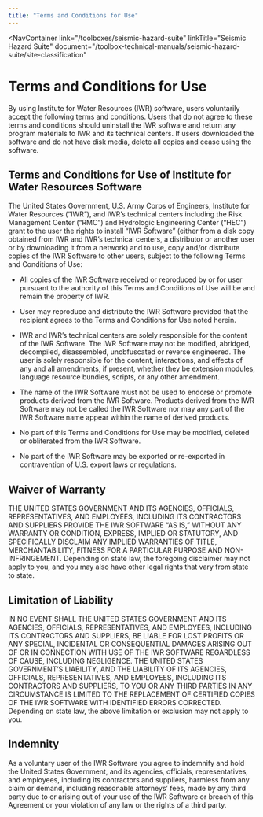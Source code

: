 ```yaml
---
title: "Terms and Conditions for Use"
---
```



<NavContainer 
  link="/toolboxes/seismic-hazard-suite"
  linkTitle="Seismic Hazard Suite"
  document="/toolbox-technical-manuals/seismic-hazard-suite/site-classification"
></NavContainer>

# Terms and Conditions for Use

By using Institute for Water Resources (IWR) software, users voluntarily accept the following terms and conditions. Users that do not agree to these
terms and conditions should uninstall the IWR software and return any program materials to IWR and its technical centers. If users downloaded the
software and do not have disk media, delete all copies and cease using the software.

## Terms and Conditions for Use of Institute for Water Resources Software

The United States Government, U.S. Army Corps of Engineers, Institute for Water Resources (“IWR”), and IWR’s technical centers including the Risk
Management Center (“RMC”) and Hydrologic Engineering Center (“HEC”) grant to the user the rights to install “IWR Software” (either from a disk copy
obtained from IWR and IWR’s technical centers, a distributor or another user or by downloading it from a network) and to use, copy and/or distribute
copies of the IWR Software to other users, subject to the following Terms and Conditions of Use:

- All copies of the IWR Software received or reproduced by or for user pursuant to the authority of this Terms and Conditions of Use will be and
remain the property of IWR.

- User may reproduce and distribute the IWR Software provided that the recipient agrees to the Terms and Conditions for Use noted herein.

- IWR and IWR’s technical centers are solely responsible for the content of the IWR Software. The IWR Software may not be modified, abridged,
decompiled, disassembled, unobfuscated or reverse engineered. The user is solely responsible for the content, interactions, and effects of any and all
 amendments, if present, whether they be extension modules, language resource bundles, scripts, or any other amendment.

- The name of the IWR Software must not be used to endorse or promote products derived from the IWR Software. Products derived from the IWR Software
may not be called the IWR Software nor may any part of the IWR Software name appear within the name of derived products.

- No part of this Terms and Conditions for Use may be modified, deleted or obliterated from the IWR Software.

- No part of the IWR Software may be exported or re-exported in contravention of U.S. export laws or regulations.

## Waiver of Warranty

THE UNITED STATES GOVERNMENT AND ITS AGENCIES, OFFICIALS, REPRESENTATIVES, AND EMPLOYEES, INCLUDING ITS CONTRACTORS AND SUPPLIERS PROVIDE THE IWR
SOFTWARE “AS IS,” WITHOUT ANY WARRANTY OR CONDITION, EXPRESS, IMPLIED OR STATUTORY, AND SPECIFICALLY DISCLAIM ANY IMPLIED WARRANTIES OF TITLE,
MERCHANTABILITY, FITNESS FOR A PARTICULAR PURPOSE AND NON-INFRINGEMENT. Depending on state law, the foregoing disclaimer may not apply to you, and you
 may also have other legal rights that vary from state to state.

## Limitation of Liability

IN NO EVENT SHALL THE UNITED STATES GOVERNMENT AND ITS AGENCIES, OFFICIALS, REPRESENTATIVES, AND EMPLOYEES, INCLUDING ITS CONTRACTORS AND SUPPLIERS,
BE LIABLE FOR LOST PROFITS OR ANY SPECIAL, INCIDENTAL OR CONSEQUENTIAL DAMAGES ARISING OUT OF OR IN CONNECTION WITH USE OF THE IWR SOFTWARE REGARDLESS
 OF CAUSE, INCLUDING NEGLIGENCE. THE UNITED STATES GOVERNMENT’S LIABILITY, AND THE LIABILITY OF ITS AGENCIES, OFFICIALS, REPRESENTATIVES, AND
EMPLOYEES, INCLUDING ITS CONTRACTORS AND SUPPLIERS, TO YOU OR ANY THIRD PARTIES IN ANY CIRCUMSTANCE IS LIMITED TO THE REPLACEMENT OF CERTIFIED COPIES
OF THE IWR SOFTWARE WITH IDENTIFIED ERRORS CORRECTED. Depending on state law, the above limitation or exclusion may not apply to you.

## Indemnity

As a voluntary user of the IWR Software you agree to indemnify and hold the United States Government, and its agencies, officials, representatives,
and employees, including its contractors and suppliers, harmless from any claim or demand, including reasonable attorneys’ fees, made by any third
party due to or arising out of your use of the IWR Software or breach of this Agreement or your violation of any law or the rights of a third party.

<CitationFootnote />